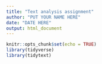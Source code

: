 ```yaml
---
title: "Text analysis assignment"
author: "PUT YOUR NAME HERE"
date: "DATE HERE"
output: html_document
---
```


```r
knitr::opts_chunk$set(echo = TRUE)
library(tidyverse)
library(tidytext)
```

